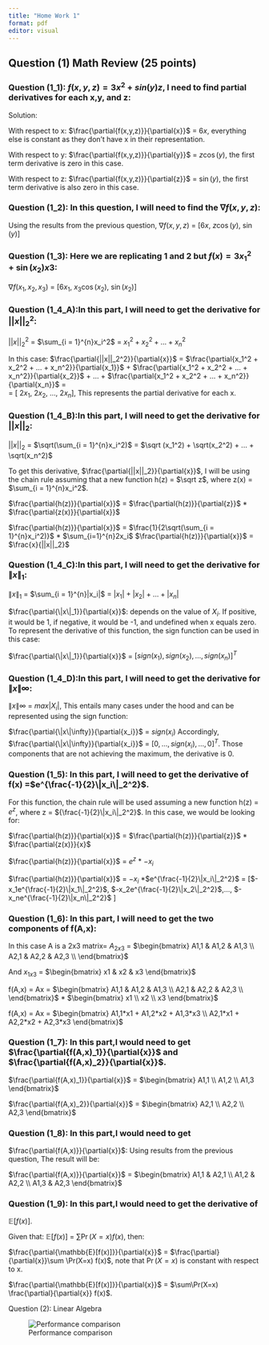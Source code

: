 ```yaml
---
title: "Home Work 1"
format: pdf
editor: visual
---
```


## Question (1) Math Review (25 points)

### Question (1_1): $f(x,y,z) = 3x^2 + sin(y)z$, I need to find partial derivatives for each x,y, and z:

Solution:

With respect to x: $\frac{\partial{f(x,y,z)}}{\partial{x}}$ = $6x$, everything else is constant as they don't have x in their representation.

With respect to y: $\frac{\partial{f(x,y,z)}}{\partial{y}}$ = $z\cos(y)$, the first term derivative is zero in this case.

With respect to z: $\frac{\partial{f(x,y,z)}}{\partial{z}}$ = $\sin(y)$, the first term derivative is also zero in this case.

### Question (1_2): In this question, I will need to find the $\nabla f(x,y,z)$:

Using the results from the previous question, $\nabla f(x,y,z)$ = \[$6x$, $z\cos(y)$, $\sin(y)$\]

### Question (1_3): Here we are replicating 1 and 2 but $f(x) = 3x_1^2 + \sin(x_2)x3$:

$\nabla f(x_1,x_2,x_3)$ = \[$6x_1$, $x_3\cos(x_2)$, $\sin(x_2)$\]

### Question (1_4_A):In this part, I will need to get the derivative for $||x||_2^2$:

$||x||_2^2$ = $\sum_{i = 1}^{n}x_i^2$ = $x_1^2 + x_2^2 + ... + x_n^2$

In this case: $\frac{\partial{||x||_2^2}}{\partial{x}}$ = $\frac{\partial{x_1^2 + x_2^2 + ... + x_n^2}}{\partial{x_1}}$ + $\frac{\partial{x_1^2 + x_2^2 + ... + x_n^2}}{\partial{x_2}}$ + ... + $\frac{\partial{x_1^2 + x_2^2 + ... + x_n^2}}{\partial{x_n}}$ =\
= \[ $2x_1$, $2x_2$, $...$, $2x_n$\], This represents the partial derivative for each x.

### Question (1_4_B):In this part, I will need to get the derivative for $||x||_2$:

$||x||_2$ = $\sqrt(\sum_{i = 1}^{n}x_i^2)$ = $\sqrt (x_1^2) + \sqrt(x_2^2) + ... + \sqrt(x_n^2)$

To get this derivative, $\frac{\partial{||x||_2}}{\partial{x}}$, I will be using the chain rule assuming that a new function h(z) = $\sqrt z$, where z(x) = $\sum_{i = 1}^{n}x_i^2$.

$\frac{\partial{h(z)}}{\partial{x}}$ = $\frac{\partial{h(z)}}{\partial{z}}$ \* $\frac{\partial{z(x)}}{\partial{x}}$

$\frac{\partial{h(z)}}{\partial{x}}$ = $\frac{1}{2\sqrt(\sum_{i = 1}^{n}x_i^2)}$ \* $\sum_{i=1}^{n}2x_i$ $\frac{\partial{h(z)}}{\partial{x}}$ = $\frac{x}{||x||_2}$

### Question (1_4_C):In this part, I will need to get the derivative for $\|x\|_1$:

$\|x\|_1$ = $\sum_{i = 1}^{n}|x_i|$ = $|x_1| + |x_2| + ... + |x_n|$

$\frac{\partial{\|x\|_1}}{\partial{x}}$: depends on the value of $X_i$. If positive, it would be 1, if negative, it would be -1, and undefined when x equals zero. To represent the derivative of this function, the sign function can be used in this case:

$\frac{\partial{\|x\|_1}}{\partial{x}}$ = $[sign(x_1), sign(x_2),...,sign(x_n)]^T$

### Question (1_4_D):In this part, I will need to get the derivative for $\|x\|\infty$:

$\|x\|\infty$ = $max|X_i|$, This entails many cases under the hood and can be represented using the sign function:

$\frac{\partial{\|x\|\infty}}{\partial{x_i}}$ = $sign(x_i)$ Accordingly, $\frac{\partial{\|x\|\infty}}{\partial{x_i}}$ = $[0,..., sign(x_i),...,0]^T$. Those components that are not achieving the maximum, the derivative is 0.

### Question (1_5): In this part, I will need to get the derivative of f(x) =$e^{\frac{-1}{2}\|x_i\|_2^2}$.

For this function, the chain rule will be used assuming a new function h(z) = $e^{z}$, where z = ${\frac{-1}{2}\|x_i\|_2^2}$. In this case, we would be looking for:

$\frac{\partial{h(z)}}{\partial{x}}$ = $\frac{\partial{h(z)}}{\partial{z}}$ \* $\frac{\partial{z(x)}}{x}$

$\frac{\partial{h(z)}}{\partial{x}}$ = $e^{z}$ \* $-x_i$

$\frac{\partial{h(z)}}{\partial{x}}$ = $-x_i$ \*$e^{\frac{-1}{2}\|x_i\|_2^2}$ = \[$-x_1e^{\frac{-1}{2}\|x_1\|_2^2}$, $-x_2e^{\frac{-1}{2}\|x_2\|_2^2}$,..., $-x_ne^{\frac{-1}{2}\|x_n\|_2^2}$ \]

### Question (1_6): In this part, I will need to get the two components of f(A,x):

In this case A is a 2x3 matrix= $A_{2x3}$ = $\begin{bmatrix}
  A1,1 & A1,2 & A1,3 \\
  A2,1 & A2,2 & A2,3 \\
\end{bmatrix}$

And $x_{1x3}$ = $\begin{bmatrix}
  x1 & x2 & x3
\end{bmatrix}$

f(A,x) = Ax = $\begin{bmatrix}
  A1,1 & A1,2 & A1,3 \\
  A2,1 & A2,2 & A2,3 \\
\end{bmatrix}$ \* $\begin{bmatrix}
  x1 \\
  x2 \\
  x3
\end{bmatrix}$

f(A,x) = Ax = $\begin{bmatrix}
  A1,1*x1 + A1,2*x2 + A1,3*x3 \\
  A2,1*x1 + A2,2*x2 + A2,3*x3
\end{bmatrix}$

### Question (1_7): In this part,I would need to get $\frac{\partial{f(A,x)_1}}{\partial{x}}$ and $\frac{\partial{f(A,x)_2}}{\partial{x}}$.

$\frac{\partial{f(A,x)_1}}{\partial{x}}$ = $\begin{bmatrix}
  A1,1 \\
  A1,2 \\
  A1,3
\end{bmatrix}$

$\frac{\partial{f(A,x)_2}}{\partial{x}}$ = $\begin{bmatrix}
  A2,1 \\
  A2,2 \\
  A2,3
\end{bmatrix}$

### Question (1_8): In this part,I would need to get

$\frac{\partial{f(A,x)}}{\partial{x}}$: Using results from the previous question, The result will be:

$\frac{\partial{f(A,x)}}{\partial{x}}$ = $\begin{bmatrix}
  A1,1 & A2,1 \\
  A1,2 & A2,2 \\
  A1,3 & A2,3
\end{bmatrix}$

### Question (1_9): In this part,I would need to get the derivative of

$\mathbb{E}[f(x)]$.

Given that: $\mathbb{E}[f(x)]$ = $\sum\Pr(X = x) f(x)$, then:

$\frac{\partial{\mathbb{E}[f(x)]}}{\partial{x}}$ = $\frac{\partial}{\partial{x}}\sum \Pr(X=x) f(x)$, note that $\Pr(X=x)$ is constant with respect to x.

$\frac{\partial{\mathbb{E}[f(x)]}}{\partial{x}}$ = $\sum\Pr(X=x) \frac{\partial}{\partial{x}} f(x)$.  

Question (2): Linear Algebra

![Performance comparison]("/Users/alghwiri/Library/CloudStorage/OneDrive-UniversityofPittsburgh/Drive Back-up/Acadmics/HDS masters/Taken Courses/Deep learning/linear_algebra.png")



